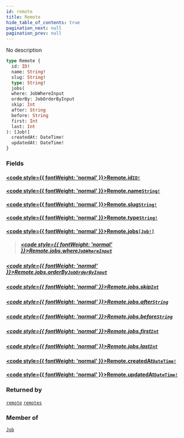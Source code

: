 ```yaml
---
id: remote
title: Remote
hide_table_of_contents: true
pagination_next: null
pagination_prev: null
---
```








No description

```graphql
type Remote {
  id: ID!
  name: String!
  slug: String!
  type: String!
  jobs(
  where: JobWhereInput
  orderBy: JobOrderByInput
  skip: Int
  after: String
  before: String
  first: Int
  last: Int
): [Job!]
  createdAt: DateTime!
  updatedAt: DateTime!
}
```


### Fields

#### [<code style={{ fontWeight: 'normal' }}>Remote.<b>id</b></code>](#)<Bullet />[`ID!`](/scalars/id) <Badge class="secondary" text="non-null"/> <Badge class="secondary" text="scalar"/>
> 
> 

#### [<code style={{ fontWeight: 'normal' }}>Remote.<b>name</b></code>](#)<Bullet />[`String!`](/scalars/string) <Badge class="secondary" text="non-null"/> <Badge class="secondary" text="scalar"/>
> 
> 

#### [<code style={{ fontWeight: 'normal' }}>Remote.<b>slug</b></code>](#)<Bullet />[`String!`](/scalars/string) <Badge class="secondary" text="non-null"/> <Badge class="secondary" text="scalar"/>
> 
> 

#### [<code style={{ fontWeight: 'normal' }}>Remote.<b>type</b></code>](#)<Bullet />[`String!`](/scalars/string) <Badge class="secondary" text="non-null"/> <Badge class="secondary" text="scalar"/>
> 
> 

#### [<code style={{ fontWeight: 'normal' }}>Remote.<b>jobs</b></code>](#)<Bullet />[`[Job!]`](/objects/job) <Badge class="secondary" text="list"/> <Badge class="secondary" text="object"/>
> 
> ##### [<code style={{ fontWeight: 'normal' }}>Remote.jobs.<b>where</b></code>](#)<Bullet />[`JobWhereInput`](/inputs/job-where-input) <Badge class="secondary" text="input"/>
> 
> 

##### [<code style={{ fontWeight: 'normal' }}>Remote.jobs.<b>orderBy</b></code>](#)<Bullet />[`JobOrderByInput`](/enums/job-order-by-input) <Badge class="secondary" text="enum"/>
> 
> 

##### [<code style={{ fontWeight: 'normal' }}>Remote.jobs.<b>skip</b></code>](#)<Bullet />[`Int`](/scalars/int) <Badge class="secondary" text="scalar"/>
> 
> 

##### [<code style={{ fontWeight: 'normal' }}>Remote.jobs.<b>after</b></code>](#)<Bullet />[`String`](/scalars/string) <Badge class="secondary" text="scalar"/>
> 
> 

##### [<code style={{ fontWeight: 'normal' }}>Remote.jobs.<b>before</b></code>](#)<Bullet />[`String`](/scalars/string) <Badge class="secondary" text="scalar"/>
> 
> 

##### [<code style={{ fontWeight: 'normal' }}>Remote.jobs.<b>first</b></code>](#)<Bullet />[`Int`](/scalars/int) <Badge class="secondary" text="scalar"/>
> 
> 

##### [<code style={{ fontWeight: 'normal' }}>Remote.jobs.<b>last</b></code>](#)<Bullet />[`Int`](/scalars/int) <Badge class="secondary" text="scalar"/>
> 
> 

#### [<code style={{ fontWeight: 'normal' }}>Remote.<b>createdAt</b></code>](#)<Bullet />[`DateTime!`](/scalars/date-time) <Badge class="secondary" text="non-null"/> <Badge class="secondary" text="scalar"/>
> 
> 

#### [<code style={{ fontWeight: 'normal' }}>Remote.<b>updatedAt</b></code>](#)<Bullet />[`DateTime!`](/scalars/date-time) <Badge class="secondary" text="non-null"/> <Badge class="secondary" text="scalar"/>
> 
> 



### Returned by

[`remote`](/queries/remote)  <Badge class="secondary" text="query"/><Bullet />[`remotes`](/queries/remotes)  <Badge class="secondary" text="query"/>

### Member of

[`Job`](/objects/job)  <Badge class="secondary" text="object"/>



